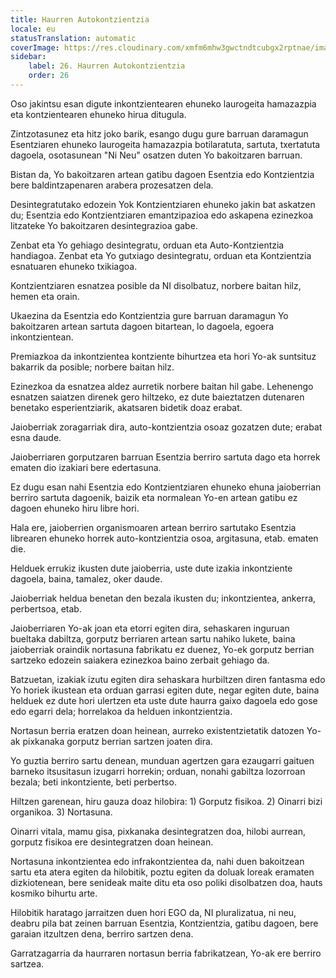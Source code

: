```yaml
---
title: Haurren Autokontzientzia
locale: eu
statusTranslation: automatic
coverImage: https://res.cloudinary.com/xmfm6mhw3gwctndtcubgx2rptnae/image/upload/v1740468922/small_cover_tratado_de_psicologia_revolucionaria_a4c0dca4e0.webp
sidebar:
    label: 26. Haurren Autokontzientzia
    order: 26
---
```

Oso jakintsu esan digute inkontzientearen ehuneko laurogeita hamazazpia eta kontzientearen ehuneko hirua ditugula.

Zintzotasunez eta hitz joko barik, esango dugu gure barruan daramagun Esentziaren ehuneko laurogeita hamazazpia botilaratuta, sartuta, txertatuta dagoela, osotasunean "Ni Neu" osatzen duten Yo bakoitzaren barruan.

Bistan da, Yo bakoitzaren artean gatibu dagoen Esentzia edo Kontzientzia bere baldintzapenaren arabera prozesatzen dela.

Desintegratutako edozein Yok Kontzientziaren ehuneko jakin bat askatzen du; Esentzia edo Kontzientziaren emantzipazioa edo askapena ezinezkoa litzateke Yo bakoitzaren desintegrazioa gabe.

Zenbat eta Yo gehiago desintegratu, orduan eta Auto-Kontzientzia handiagoa. Zenbat eta Yo gutxiago desintegratu, orduan eta Kontzientzia esnatuaren ehuneko txikiagoa.

Kontzientziaren esnatzea posible da NI disolbatuz, norbere baitan hilz, hemen eta orain.

Ukaezina da Esentzia edo Kontzientzia gure barruan daramagun Yo bakoitzaren artean sartuta dagoen bitartean, lo dagoela, egoera inkontzientean.

Premiazkoa da inkontzientea kontziente bihurtzea eta hori Yo-ak suntsituz bakarrik da posible; norbere baitan hilz.

Ezinezkoa da esnatzea aldez aurretik norbere baitan hil gabe. Lehenengo esnatzen saiatzen direnek gero hiltzeko, ez dute baieztatzen dutenaren benetako esperientziarik, akatsaren bidetik doaz erabat.

Jaioberriak zoragarriak dira, auto-kontzientzia osoaz gozatzen dute; erabat esna daude.

Jaioberriaren gorputzaren barruan Esentzia berriro sartuta dago eta horrek ematen dio izakiari bere edertasuna.

Ez dugu esan nahi Esentzia edo Kontzientziaren ehuneko ehuna jaioberrian berriro sartuta dagoenik, baizik eta normalean Yo-en artean gatibu ez dagoen ehuneko hiru libre hori.

Hala ere, jaioberrien organismoaren artean berriro sartutako Esentzia librearen ehuneko horrek auto-kontzientzia osoa, argitasuna, etab. ematen die.

Helduek errukiz ikusten dute jaioberria, uste dute izakia inkontziente dagoela, baina, tamalez, oker daude.

Jaioberriak heldua benetan den bezala ikusten du; inkontzientea, ankerra, perbertsoa, etab.

Jaioberriaren Yo-ak joan eta etorri egiten dira, sehaskaren inguruan bueltaka dabiltza, gorputz berriaren artean sartu nahiko lukete, baina jaioberriak oraindik nortasuna fabrikatu ez duenez, Yo-ek gorputz berrian sartzeko edozein saiakera ezinezkoa baino zerbait gehiago da.

Batzuetan, izakiak izutu egiten dira sehaskara hurbiltzen diren fantasma edo Yo horiek ikustean eta orduan garrasi egiten dute, negar egiten dute, baina helduek ez dute hori ulertzen eta uste dute haurra gaixo dagoela edo gose edo egarri dela; horrelakoa da helduen inkontzientzia.

Nortasun berria eratzen doan heinean, aurreko existentzietatik datozen Yo-ak pixkanaka gorputz berrian sartzen joaten dira.

Yo guztia berriro sartu denean, munduan agertzen gara ezaugarri gaituen barneko itsusitasun izugarri horrekin; orduan, nonahi gabiltza lozorroan bezala; beti inkontziente, beti perbertso.

Hiltzen garenean, hiru gauza doaz hilobira: 1) Gorputz fisikoa. 2) Oinarri bizi organikoa. 3) Nortasuna.

Oinarri vitala, mamu gisa, pixkanaka desintegratzen doa, hilobi aurrean, gorputz fisikoa ere desintegratzen doan heinean.

Nortasuna inkontzientea edo infrakontzientea da, nahi duen bakoitzean sartu eta atera egiten da hilobitik, poztu egiten da doluak loreak eramaten dizkiotenean, bere senideak maite ditu eta oso poliki disolbatzen doa, hauts kosmiko bihurtu arte.

Hilobitik haratago jarraitzen duen hori EGO da, NI pluralizatua, ni neu, deabru pila bat zeinen barruan Esentzia, Kontzientzia, gatibu dagoen, bere garaian itzultzen dena, berriro sartzen dena.

Garratzagarria da haurraren nortasun berria fabrikatzean, Yo-ak ere berriro sartzea.

